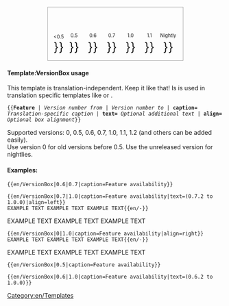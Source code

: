 <includeonly>
<div style="width: 315px; border: 1px solid darkgray; cellpadding: 0px; text-align: center; margin-right:auto; margin-left:auto;">
<span style="font-size:80%; line-height: 0.8;">'''{{{caption}}}''' <span style="color:green">{{{text|}}}</span></span><br/>
<div style="display:inline-block;">
<span style="font-size:80%; width:40px;">&lt;0.5</span><br/>
<span style="font-size:200%;"> {{en/Checkbox|{{#ifexpr:{{{1}}} < 0.5|yes|no}}}} </span></div>
<div style="display:inline-block;">
<span style="float: left; font-size:80%; width:40px; text-align: center">0.5</span><br/>
<span style="font-size:200%;"> {{en/Checkbox|{{#ifexpr:({{{1}}} <= 0.5) and (0.5 <= {{{2|99}}})|yes|no}}}} </span></div>
<div style="display:inline-block;">
<span style="float: left; font-size:80%; width:40px; text-align: center">0.6</span><br/>
<span style="font-size:200%;"> {{en/Checkbox|{{#ifexpr:({{{1}}} <= 0.6) and (0.6 <= {{{2|99}}})|yes|no}}}} </span></div>
<div style="display:inline-block;">
<span style="float: left; font-size:80%; width:40px; text-align: center">0.7</span><br/>
<span style="font-size:200%;"> {{en/Checkbox|{{#ifexpr:({{{1}}} <= 0.7) and (0.7 <= {{{2|99}}})|yes|no}}}} </span></div>
<div style="display:inline-block;">
<span style="float: left; font-size:80%; width:40px; text-align: center">1.0</span><br/>
<span style="font-size:200%;"> {{en/Checkbox|{{#ifexpr:({{{1}}} <= 1.0) and (1.0 <= {{{2|99}}})|yes|no}}}} </span></div>
<div style="display:inline-block;">
<span style="float: left; font-size:80%; width:40px; text-align: center">1.1</span><br/>
<span style="font-size:200%;"> {{en/Checkbox|{{#ifexpr:({{{1}}} <= 1.1) and (1.1 <= {{{2|99}}})|yes|no}}}} </span></div>
<div style="display:inline-block;">
<span style="float: left; font-size:80%; width:40px; text-align: center">Nightly</span><br/>
<span style="font-size:200%;"> {{en/Checkbox|{{#ifexpr:({{{1}}} <= 1.2) and (1.2 <= {{{2|99}}})|yes|no}}}} </span></div>
</div></includeonly><noinclude>

====Template:VersionBox usage====
This template is translation-independent. Keep it like that! Is is used in translation specific templates like {{en/S|en/Feature}} or {{en/S|en/Feature period}}.

<tt>
<nowiki>{{</nowiki>'''Feature''' | ''Version number from'' | ''Version number to'' | '''caption=''' ''Translation-specific caption'' | '''text=''' ''Optional additional text'' | '''align=''' ''Optional box alignment''<nowiki>}}</nowiki>
</tt>

Supported versions: 0, 0.5, 0.6, 0.7, 1.0, 1.1, 1.2 (and others can be added easily).<br/>
Use version 0 for old versions before 0.5. Use the unreleased version for nightlies.

====Examples:====
<pre>{{en/VersionBox|0.6|0.7|caption=Feature availability}}</pre>
{{en/VersionBox|0.6|0.7|caption=Feature availability}}

<pre>{{en/VersionBox|0.7|1.0|caption=Feature availability|text=(0.7.2 to 1.0.0)|align=left}}
EXAMPLE TEXT EXAMPLE TEXT EXAMPLE TEXT{{en/-}}</pre>
{{en/VersionBox|0.7|1.0|caption=Feature availability|text=(0.7.2 to 1.0.0)|align=left}}
EXAMPLE TEXT EXAMPLE TEXT EXAMPLE TEXT{{en/-}}

<pre>{{en/VersionBox|0|1.0|caption=Feature availability|align=right}}
EXAMPLE TEXT EXAMPLE TEXT EXAMPLE TEXT{{en/-}}</pre>
{{en/VersionBox|0|1.0|caption=Feature availability|align=right}}
EXAMPLE TEXT EXAMPLE TEXT EXAMPLE TEXT{{en/-}}

<pre>{{en/VersionBox|0.5|caption=Feature availability}}</pre>
{{en/VersionBox|0.5|caption=Feature availability}}

<pre>{{en/VersionBox|0.6|1.0|caption=Feature availability|text=(0.6.2 to 1.0.0)}}</pre>
{{en/VersionBox|0.6|1.0|caption=Feature availability|text=(0.6.2 to 1.0.0)}}


[[Category:en/Templates]]
</noinclude>